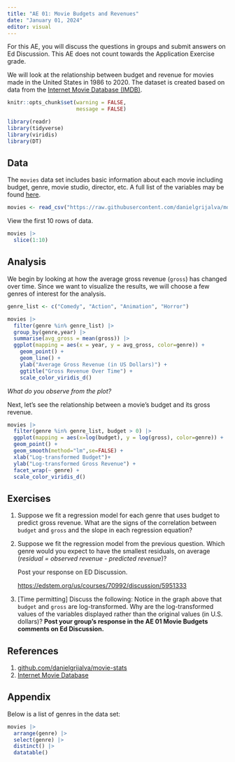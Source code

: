 ```yaml
---
title: "AE 01: Movie Budgets and Revenues"
date: "January 01, 2024"
editor: visual
---
```


::: callout-important
For this AE, you will discuss the questions in groups and submit answers on Ed Discussion. This AE does not count towards the Application Exercise grade.
:::

We will look at the relationship between budget and revenue for movies made in the United States in 1986 to 2020. The dataset is created based on data from the [Internet Movie Database (IMDB)](https://www.imdb.com/).

```r
knitr::opts_chunk$set(warning = FALSE, 
                      message = FALSE)
```

```r
library(readr)
library(tidyverse)
library(viridis)
library(DT)
```

## Data

The `movies` data set includes basic information about each movie including budget, genre, movie studio, director, etc. A full list of the variables may be found [here](https://github.com/danielgrijalva/movie-stats).

```r
movies <- read_csv("https://raw.githubusercontent.com/danielgrijalva/movie-stats/master/movies.csv")
```

View the first 10 rows of data.

```r
movies |>
  slice(1:10)
```

## Analysis

We begin by looking at how the average gross revenue (`gross`) has changed over time. Since we want to visualize the results, we will choose a few genres of interest for the analysis.

```r
genre_list <- c("Comedy", "Action", "Animation", "Horror")
```

```r
movies |>
  filter(genre %in% genre_list) |> 
  group_by(genre,year) |>
  summarise(avg_gross = mean(gross)) |>
  ggplot(mapping = aes(x = year, y = avg_gross, color=genre)) +
    geom_point() + 
    geom_line() +
    ylab("Average Gross Revenue (in US Dollars)") +
    ggtitle("Gross Revenue Over Time") +
    scale_color_viridis_d()
```

::: {.callout-note appearance="simple"}
*What do you observe from the plot?*
:::

Next, let's see the relationship between a movie's budget and its gross revenue.

```r
movies |>
  filter(genre %in% genre_list, budget > 0) |> 
  ggplot(mapping = aes(x=log(budget), y = log(gross), color=genre)) +
  geom_point() +
  geom_smooth(method="lm",se=FALSE) + 
  xlab("Log-transformed Budget")+
  ylab("Log-transformed Gross Revenue") +
  facet_wrap(~ genre) + 
  scale_color_viridis_d()
```

## Exercises

1.  Suppose we fit a regression model for each genre that uses budget to predict gross revenue. What are the signs of the correlation between `budget` and `gross` and the slope in each regression equation?

2.  Suppose we fit the regression model from the previous question. Which genre would you expect to have the smallest residuals, on average (*residual = observed revenue - predicted revenue*)?

    Post your response on ED Discussion.

    <https://edstem.org/us/courses/70992/discussion/5951333>

3.  \[Time permitting\] Discuss the following: Notice in the graph above that `budget` and `gross` are log-transformed. Why are the log-transformed values of the variables displayed rather than the original values (in U.S. dollars)? **Post your group's response in the AE 01 Movie Budgets comments on Ed Discussion.**

## References

1.  [github.com/danielgrijalva/movie-stats](https://github.com/danielgrijalva/movie-stats){.uri}
2.  [Internet Movie Database](https://www.imdb.com/)

## Appendix

Below is a list of genres in the data set:

```r
movies |> 
  arrange(genre) |> 
  select(genre) |>
  distinct() |>
  datatable()
```
